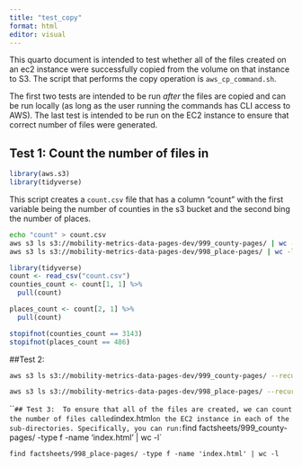 ```yaml
---
title: "test_copy"
format: html
editor: visual
---
```

This quarto document is intended to test whether all of the files created on an ec2 instance were successfully copied from the volume on that instance to S3. The script that performs the copy operation is `aws_cp_command.sh`. 

The first two tests are intended to be run *after* the files are copied and can be run locally (as long as the user running the commands has CLI access to AWS). The last test is intended to be run on the EC2 instance to ensure that correct number of files were generated.  

## Test 1: Count the number of files in 
```r
library(aws.s3)
library(tidyverse)
```

This script creates a `count.csv` file that has a column "count" with the first variable being the number of counties in the s3 bucket and the second bing the number of places. 
```bash
echo "count" > count.csv
aws s3 ls s3://mobility-metrics-data-pages-dev/999_county-pages/ | wc -l >> count.csv
aws s3 ls s3://mobility-metrics-data-pages-dev/998_place-pages/ | wc -l >> count.csv
```

```r
library(tidyverse)
count <- read_csv("count.csv")
counties_count <- count[1, 1] %>% 
  pull(count)

places_count <- count[2, 1] %>%
  pull(count)

stopifnot(counties_count == 3143)
stopifnot(places_count == 486)

```

##Test 2:
```bash
aws s3 ls s3://mobility-metrics-data-pages-dev/999_county-pages/ --recursive | sort | tail -n 1 
```

```bash
aws s3 ls s3://mobility-metrics-data-pages-dev/998_place-pages/ --recursive | sort | tail -n 1 
```

```
## Test 3: 
To ensure that all of the files are created, we can count the number of files called `index.html` on the EC2 instance in each of the sub-directories. Specifically, you can run:
`find factsheets/999_county-pages/ -type f -name 'index.html' | wc -l`

`find factsheets/998_place-pages/ -type f -name 'index.html' | wc -l`
